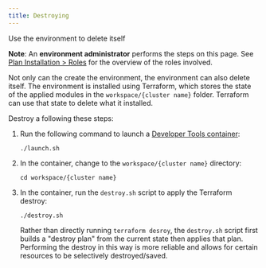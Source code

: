 ```yaml
---
title: Destroying
---
```



<PageDescription>

Use the <Globals name="longName" /> environment to delete itself

</PageDescription>


<InlineNotification>

**Note**: An **environment administrator** performs the steps on this page. See [Plan Installation > Roles](/admin/plan-installation#roles) for the overview of the roles involved.

</InlineNotification>


Not only can the <Globals name="shortName" /> create the environment, the environment can also delete itself. The 
environment is installed using Terraform, which stores the state of the applied modules in the `workspace/{cluster name}` 
folder. Terraform can use that state to delete what it installed.

Destroy a <Globals name="env" /> following these steps:

1. Run the following command to launch a [Developer Tools container](/tools/tools-image):
    ```shell script
    ./launch.sh
    ```

2. In the container, change to the `workspace/{cluster name}` directory:
    ```shell script
    cd workspace/{cluster name}
    ```

3. In the container, run the `destroy.sh` script to apply the Terraform destroy:
    ```shell script
    ./destroy.sh
    ```

    Rather than directly running `terraform desroy`, the `destroy.sh` script first builds a "destroy plan" from the current
    state then applies that plan. Performing the destroy in this way is more reliable and allows for certain resources
    to be selectively destroyed/saved.
